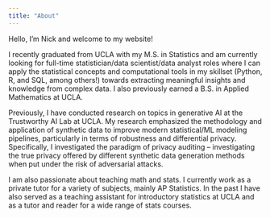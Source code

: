 ```yaml
---
title: "About"
---
```


Hello, I’m Nick and welcome to my website!

I recently graduated from UCLA with my M.S. in Statistics and am currently looking for full-time statistician/data scientist/data analyst roles where I can apply the statistical concepts and computational tools in my skillset (Python, R, and SQL, among others!) towards extracting meaningful insights and knowledge from complex data. I also previously earned a B.S. in Applied Mathematics at UCLA.

Previously, I have conducted research on topics in generative AI at the Trustworthy AI Lab at UCLA. My research emphasized the methodology and application of synthetic data to improve modern statistical/ML modeling pipelines, particularly in terms of robustness and differential privacy. Specifically, I investigated the paradigm of privacy auditing – investigating the true privacy offered by different synthetic data generation methods when put under the risk of adversarial attacks.

I am also passionate about teaching math and stats. I currently work as a private tutor for a variety of subjects, mainly AP Statistics. In the past I have also served as a teaching assistant for introductory statistics at UCLA and as a tutor and reader for a wide range of stats courses.



